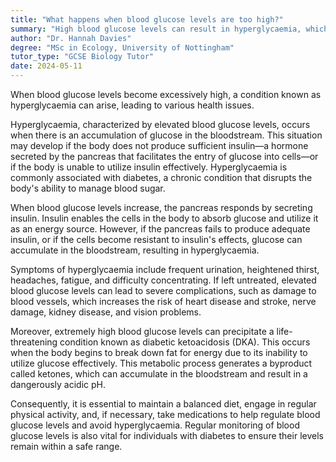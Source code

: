 ```yaml
---
title: "What happens when blood glucose levels are too high?"
summary: "High blood glucose levels can result in hyperglycaemia, which may lead to various health issues."
author: "Dr. Hannah Davies"
degree: "MSc in Ecology, University of Nottingham"
tutor_type: "GCSE Biology Tutor"
date: 2024-05-11
---
```


When blood glucose levels become excessively high, a condition known as hyperglycaemia can arise, leading to various health issues.

Hyperglycaemia, characterized by elevated blood glucose levels, occurs when there is an accumulation of glucose in the bloodstream. This situation may develop if the body does not produce sufficient insulin—a hormone secreted by the pancreas that facilitates the entry of glucose into cells—or if the body is unable to utilize insulin effectively. Hyperglycaemia is commonly associated with diabetes, a chronic condition that disrupts the body's ability to manage blood sugar.

When blood glucose levels increase, the pancreas responds by secreting insulin. Insulin enables the cells in the body to absorb glucose and utilize it as an energy source. However, if the pancreas fails to produce adequate insulin, or if the cells become resistant to insulin's effects, glucose can accumulate in the bloodstream, resulting in hyperglycaemia.

Symptoms of hyperglycaemia include frequent urination, heightened thirst, headaches, fatigue, and difficulty concentrating. If left untreated, elevated blood glucose levels can lead to severe complications, such as damage to blood vessels, which increases the risk of heart disease and stroke, nerve damage, kidney disease, and vision problems.

Moreover, extremely high blood glucose levels can precipitate a life-threatening condition known as diabetic ketoacidosis (DKA). This occurs when the body begins to break down fat for energy due to its inability to utilize glucose effectively. This metabolic process generates a byproduct called ketones, which can accumulate in the bloodstream and result in a dangerously acidic pH.

Consequently, it is essential to maintain a balanced diet, engage in regular physical activity, and, if necessary, take medications to help regulate blood glucose levels and avoid hyperglycaemia. Regular monitoring of blood glucose levels is also vital for individuals with diabetes to ensure their levels remain within a safe range.
    